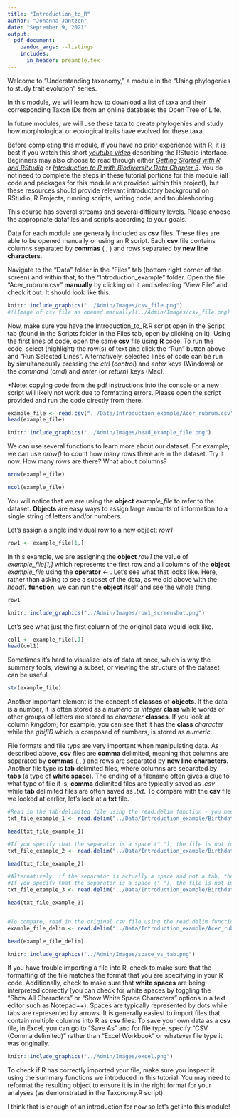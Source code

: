```yaml
---
title: "Introduction_to_R"
author: "Johanna Jantzen"
date: "September 9, 2021"
output: 
  pdf_document:
    pandoc_args: --listings
    includes:
      in_header: preamble.tex
---
```


Welcome to "Understanding taxonomy," a module in the "Using phylogenies to study trait evolution" series.

In this module, we will learn how to download a list of taxa and their corresponding Taxon IDs from an online database: the Open Tree of Life. 

In future modules, we will use these taxa to create phylogenies and study how morphological or ecological traits have evolved for these taxa. 

Before completing this module, if you have no prior experience with R, it is best if you watch this short *[youtube video](https://www.youtube.com/watch?v=5YmcEYTSN7k)* describing the RStudio interface. Beginners may also choose to read through either *[Getting Started with R and RStudio](https://ourcodingclub.github.io/tutorials/intro-to-r/)* or *[Introduction to R with Biodiversity Data Chapter 3](http://mlgaynor.com/BLUE-Intro2RwithBiodiversityData/_book/pre-activity.html)*. You do not need to complete the steps in these tutorial portions for this module (all code and packages for this module are provided within this project), but these resources should provide relevant introductory background on RStudio, R Projects, running scripts, writing code, and troubleshooting. 

This course has several streams and several difficulty levels. Please choose the appropriate datafiles and scripts according to your goals.

Data for each module are generally included as **csv** files. These files are able to be opened manually or using an R script. Each **csv** file contains columns separated by **commas** ( , ) and rows separated by **new line characters**.

Navigate to the "Data" folder in the "Files" tab (bottom right corner of the screen) and within that, to the "Introduction_example" folder. Open the file "Acer_rubrum.csv" **manually** by clicking on it and selecting "View File" and check it out. It should look like this:

```r
knitr::include_graphics("../Admin/Images/csv_file.png")
#![Image of csv file as opened manually](../Admin/Images/csv_file.png)

```

Now, make sure you have the Introduction_to_R.R script open in the Script tab (found in the Scripts folder in the Files tab, open by clicking on it). Using the first lines of code, open the same **csv** file using **R** code. To run the code, select (highlight) the row(s) of text and click the "Run" button above and "Run Selected Lines". Alternatively, selected lines of code can be run by simultaneously pressing the *ctrl* (*control*) and *enter* keys (Windows) or the *command* (*cmd*) and *enter* (or *return*) keys (Mac).

*Note: copying code from the pdf instructions into the console or a new script will likely not work due to formatting errors. Please open the script provided and run the code directly from there.

```r

example_file <- read.csv("../Data/Introduction_example/Acer_rubrum.csv", stringsAsFactors = FALSE, header = TRUE)
head(example_file)

```

```r
knitr::include_graphics("../Admin/Images/head_example_file.png")

```

We can use several functions to learn more about our dataset. For example, we can use *nrow()* to count how many rows there are in the dataset. Try it now. How many rows are there? What about columns?

```r
nrow(example_file)

ncol(example_file)

```

You will notice that we are using the **object** *example_file* to refer to the dataset. **Objects** are easy ways to assign large amounts of information to a single string of letters and/or numbers. 

Let's assign a single individual row to a new object: *row1*

```r

row1 <- example_file[1,]

```


In this example, we are assigning the **object** *row1* the value of *example_file[1,]* which represents the first row and all columns of the **object** *example_file* using the **operator** *<-* . Let's see what that looks like. Here, rather than asking to see a subset of the data, as we did above with the *head()* **function**, we can run the **object** itself and see the whole thing. 

```r

row1

```

```r

knitr::include_graphics("../Admin/Images/row1_screenshot.png")

```

Let's see what just the first column of the original data would look like. 

```r

col1 <- example_file[,1]
head(col1)

```


Sometimes it's hard to visualize lots of data at once, which is why the summary tools, viewing a subset, or viewing the structure of the dataset can be useful. 

``` r

str(example_file)

```

Another important element is the concept of **classes** of **objects**. If the data is a number, it is often stored as a *numeric* or *integer* **class** while words or other groups of letters are stored as *character* **classes**. If you look at column *kingdom*, for example, you can see that it has the **class** *character* while the *gbifID* which is composed of numbers, is stored as *numeric*.

File formats and file typs are very important when manipulating data. As described above, **csv** files are **comma** delimited, meaning that columns are separated by **commas** ( , ) and rows are separated by **new line characters**. Another file type is **tab** delimited files, where columns are separated by **tabs** (a type of **white space**). The ending of a filename often gives a clue to what type of file it is; **comma** delimited files are typically saved as *.csv* while **tab** delimited files are often saved as *.txt*. To compare with the **csv** file we looked at earlier, let's look at a **txt** file. 

```r

#Read in the tab-delimited file using the read.delim function - you need to specify that the character "\t" is used to separate columns (the backslash is used to "excape" the t, which means that you are referring to a tab, not the letter t)
txt_file_example_1 <- read.delim("../Data/Introduction_example/Birthdates.txt", sep = "\t", stringsAsFactors = FALSE, header = TRUE)

head(txt_file_example_1)

#If you specify that the separator is a space (" "), the file is not imported correctly, because the separator is actually a tab
txt_file_example_2 <- read.delim("../Data/Introduction_example/Birthdates.txt", sep = " ", stringsAsFactors = FALSE, header = TRUE)

head(txt_file_example_2)

#Alternatively, if the separator is actually a space and not a tab, the separator needs to be specified as sep = " "
#If you specify that the separator is a space (" "), the file is not imported correctly, because the separator is actually a tab
txt_file_example_3 <- read.delim("../Data/Introduction_example/Birthdates_space.txt", sep = " ", stringsAsFactors = FALSE, header = TRUE)

head(txt_file_example_3)


#To compare, read in the original csv file using the read.delim function, specifying that the separator is a comma
example_file_delim <- read.delim("../Data/Introduction_example/Acer_rubrum.csv", sep = ",", stringsAsFactors = FALSE, header = TRUE)

head(example_file_delim)

```


```r
knitr::include_graphics("../Admin/Images/space_vs_tab.png")

```
If you have trouble importing a file into R, check to make sure that the formatting of the file matches the format that you are specifying in your R code. Additionally, check to make sure that **white spaces** are being interpreted correctly (you can check for white spaces by toggling the "Show All Characters" or "Show White Space Characters" options in a text editor such as Notepad++). Spaces are typically represented by dots while tabs are represented by arrows. It is generally easiest to import files that contain multiple columns into R as **csv** files. To save your own data as a **csv** file, in Excel, you can go to "Save As" and for file type, specify "CSV (Comma delimited)" rather than "Excel Workbook" or whatever file type it was originally. 

```r
knitr::include_graphics("../Admin/Images/excel.png")

```


To check if R has correctly imported your file, make sure you inspect it using the summary functions we introduced in this tutorial. You may need to reformat the resulting object to ensure it is in the right format for your analyses (as demonstrated in the Taxonomy.R script).

I think that is enough of an introduction for now so let's get into this module!